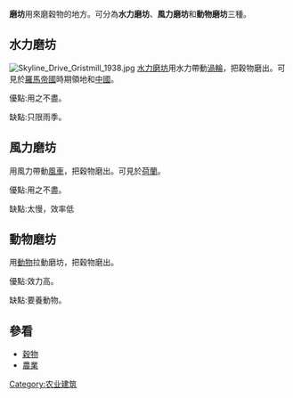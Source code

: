 '''磨坊'''用來磨穀物的地方。可分為'''水力磨坊'''、'''風力磨坊'''和'''動物磨坊'''三種。
==水力磨坊==
[[Image:Skyline_Drive_Gristmill_1938.jpg|thumb]]
[[水力磨坊|水力磨坊]]用水力帶動[[渦輪|渦輪]]，把穀物磨出。可見於[[羅馬帝國|羅馬帝國]]時期領地和[[中國|中國]]。

優點:用之不盡。

缺點:只限雨季。

==風力磨坊==

用風力帶動[[風車|風車]]，把穀物磨出。可見於[[荷蘭|荷蘭]]。

優點:用之不盡。

缺點:太慢，效率低

==動物磨坊==
用[[動物|動物]]拉動磨坊，把穀物磨出。

優點:效力高。

缺點:要養動物。

==參看==
*[[穀物|穀物]]
*[[農業|農業]]

[[Category:农业建筑|Category:农业建筑]]